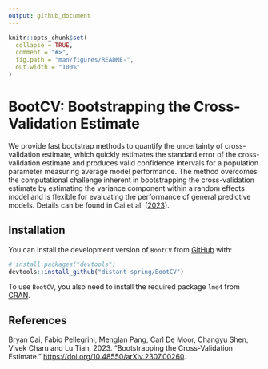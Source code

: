 ```yaml
---
output: github_document
---
```


<!-- README.md is generated from README.Rmd. Please edit that file -->

```r
knitr::opts_chunk$set(
  collapse = TRUE,
  comment = "#>",
  fig.path = "man/figures/README-",
  out.width = "100%"
)
```

# BootCV: Bootstrapping the Cross-Validation Estimate

<!-- badges: start -->

<!-- badges: end -->

We provide fast bootstrap methods to quantify the uncertainty of cross-validation estimate, which quickly estimates the standard error of the cross-validation estimate and produces valid confidence intervals for a population parameter measuring average model performance. The method overcomes the computational challenge inherent in bootstrapping the cross-validation estimate by estimating the variance component within a random effects model and is flexible for evaluating the performance of general predictive models. Details can be found in Cai et al. ([2023](https://doi.org/10.48550/arXiv.2307.00260)).

## Installation

You can install the development version of `BootCV` from [GitHub](https://github.com/distant-spring/BootCV) with:

```r
# install.packages("devtools")
devtools::install_github("distant-spring/BootCV")
```

To use `BootCV`, you also need to install the required package `lme4` from [CRAN](https://cran.r-project.org/web/packages/lme4/index.html).

## References

Bryan Cai, Fabio Pellegrini, Menglan Pang, Carl De Moor, Changyu Shen, Vivek Charu and Lu Tian, 2023. "Bootstrapping the Cross-Validation Estimate." <https://doi.org/10.48550/arXiv.2307.00260>.
